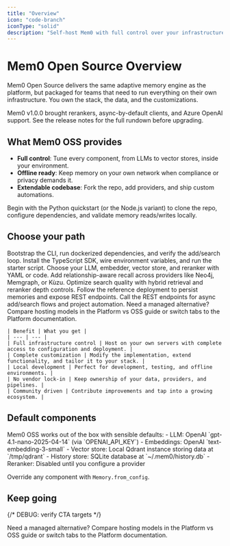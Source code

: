 ```yaml
---
title: "Overview"
icon: "code-branch"
iconType: "solid"
description: "Self-host Mem0 with full control over your infrastructure and data"
---
```


# Mem0 Open Source Overview

Mem0 Open Source delivers the same adaptive memory engine as the platform, but packaged for teams that need to run everything on their own infrastructure. You own the stack, the data, and the customizations.

<Tip>
  Mem0 v1.0.0 brought rerankers, async-by-default clients, and Azure OpenAI support. See the <Link href="/changelog">release notes</Link> for the full rundown before upgrading.
</Tip>

## What Mem0 OSS provides

- **Full control**: Tune every component, from LLMs to vector stores, inside your environment.
- **Offline ready**: Keep memory on your own network when compliance or privacy demands it.
- **Extendable codebase**: Fork the repo, add providers, and ship custom automations.

<Info>
  Begin with the <Link href="/open-source/python-quickstart">Python quickstart</Link> (or the Node.js variant) to clone the repo, configure dependencies, and validate memory reads/writes locally.
</Info>

## Choose your path

<CardGroup cols={2}>
  <Card title="Python Quickstart" icon="python" href="/open-source/python-quickstart">
    Bootstrap the CLI, run dockerized dependencies, and verify the add/search loop.
  </Card>
  <Card title="Node.js Quickstart" icon="node" href="/open-source/node-quickstart">
    Install the TypeScript SDK, wire environment variables, and run the starter script.
  </Card>
</CardGroup>

<CardGroup cols={3}>
  <Card title="Configure Components" icon="sliders" href="/open-source/configuration">
    Choose your LLM, embedder, vector store, and reranker with YAML or code.
  </Card>
  <Card title="Graph Memory Capability" icon="network-wired" href="/open-source/features/graph-memory">
    Add relationship-aware recall across providers like Neo4j, Memgraph, or Kùzu.
  </Card>
  <Card title="Tune Retrieval & Rerankers" icon="sparkles" href="/open-source/features/reranker-search">
    Optimize search quality with hybrid retrieval and reranker depth controls.
  </Card>
</CardGroup>

<CardGroup cols={2}>
  <Card title="Deploy with Docker Compose" icon="server" href="/examples/mem0-with-ollama">
    Follow the reference deployment to persist memories and expose REST endpoints.
  </Card>
  <Card title="Use the REST API" icon="code" href="/open-source/features/rest-api">
    Call the REST endpoints for async add/search flows and project automation.
  </Card>
</CardGroup>

<Tip>
  Need a managed alternative? Compare hosting models in the <Link href="/platform/platform-vs-oss">Platform vs OSS guide</Link> or switch tabs to the Platform documentation.
</Tip>

<AccordionGroup>
  <Accordion title="What you get with Mem0 OSS" icon="code-branch">

    | Benefit | What you get |
    | --- | --- |
    | Full infrastructure control | Host on your own servers with complete access to configuration and deployment. |
    | Complete customization | Modify the implementation, extend functionality, and tailor it to your stack. |
    | Local development | Perfect for development, testing, and offline environments. |
    | No vendor lock-in | Keep ownership of your data, providers, and pipelines. |
    | Community driven | Contribute improvements and tap into a growing ecosystem. |
  </Accordion>
</AccordionGroup>

## Default components

<Note>
  Mem0 OSS works out of the box with sensible defaults:
  - LLM: OpenAI `gpt-4.1-nano-2025-04-14` (via `OPENAI_API_KEY`)
  - Embeddings: OpenAI `text-embedding-3-small`
  - Vector store: Local Qdrant instance storing data at `/tmp/qdrant`
  - History store: SQLite database at `~/.mem0/history.db`
  - Reranker: Disabled until you configure a provider

  Override any component with <Link href="/open-source/configuration">`Memory.from_config`</Link>.
</Note>

## Keep going

{/* DEBUG: verify CTA targets */}

<CardGroup cols={2}>
  <Card
    title="Review Platform vs OSS"
    description="Confirm whether managed infrastructure or self-hosting better suits your workload."
    icon="arrows-left-right"
    href="/platform/platform-vs-oss"
  />
  <Card
    title="Run the Python Quickstart"
    description="Clone the repo, install dependencies, and persist your first local memory."
    icon="terminal"
    href="/open-source/python-quickstart"
  />
</CardGroup>

<Tip>
  Need a managed alternative? Compare hosting models in the <Link href="/platform/platform-vs-oss">Platform vs OSS guide</Link> or switch tabs to the Platform documentation.
</Tip>
